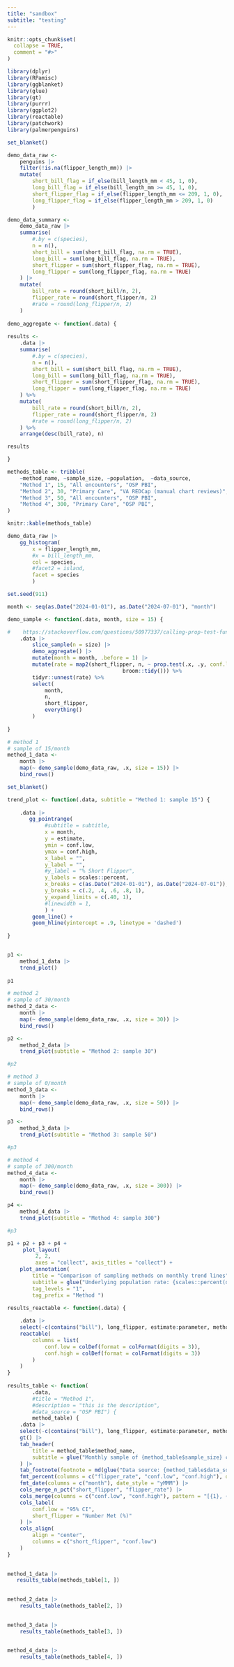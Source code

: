 ```yaml
---
title: "sandbox"
subtitle: "testing"
---
```


```r
knitr::opts_chunk$set(
  collapse = TRUE,
  comment = "#>"
)
```

```r
library(dplyr)
library(RPamisc)
library(ggblanket)
library(glue)
library(gt)
library(purrr)
library(ggplot2)
library(reactable)
library(patchwork)
library(palmerpenguins)

set_blanket()

demo_data_raw <- 
    penguins |>
    filter(!is.na(flipper_length_mm)) |>
    mutate(
        short_bill_flag = if_else(bill_length_mm < 45, 1, 0),
        long_bill_flag = if_else(bill_length_mm >= 45, 1, 0),
        short_flipper_flag = if_else(flipper_length_mm <= 209, 1, 0),
        long_flipper_flag = if_else(flipper_length_mm > 209, 1, 0)
        )

demo_data_summary <- 
    demo_data_raw |>
    summarise(
        #.by = c(species),
        n = n(), 
        short_bill = sum(short_bill_flag, na.rm = TRUE),
        long_bill = sum(long_bill_flag, na.rm = TRUE),
        short_flipper = sum(short_flipper_flag, na.rm = TRUE),
        long_flipper = sum(long_flipper_flag, na.rm = TRUE)
    ) |>
    mutate(
        bill_rate = round(short_bill/n, 2),
        flipper_rate = round(short_flipper/n, 2)
        #rate = round(long_flipper/n, 2)
    ) 
     
demo_aggregate <- function(.data) {
    
results <- 
    .data |>
    summarise(
        #.by = c(species),
        n = n(), 
        short_bill = sum(short_bill_flag, na.rm = TRUE),
        long_bill = sum(long_bill_flag, na.rm = TRUE),
        short_flipper = sum(short_flipper_flag, na.rm = TRUE),
        long_flipper = sum(long_flipper_flag, na.rm = TRUE)
    ) %>%
    mutate(
        bill_rate = round(short_bill/n, 2),
        flipper_rate = round(short_flipper/n, 2)
        #rate = round(long_flipper/n, 2)
    ) %>%
    arrange(desc(bill_rate), n)

results

}

methods_table <- tribble(
    ~method_name, ~sample_size, ~population,  ~data_source,  
    "Method 1", 15, "All encounters", "OSP PBI",
    "Method 2", 30, "Primary Care", "VA REDCap (manual chart reviews)",
    "Method 3", 50, "All encounters", "OSP PBI",
    "Method 4", 300, "Primary Care", "OSP PBI",
)

knitr::kable(methods_table)

```


```r
demo_data_raw |>  
    gg_histogram(
        x = flipper_length_mm,
        #x = bill_length_mm,
        col = species,
        #facet2 = island, 
        facet = species
        )

```




```r
set.seed(911)

month <- seq(as.Date("2024-01-01"), as.Date("2024-07-01"), "month")

demo_sample <- function(.data, month, size = 15) {

#    https://stackoverflow.com/questions/50977337/calling-prop-test-function-in-r-with-dplyr    
    .data |>
        slice_sample(n = size) |>
        demo_aggregate() |>
        mutate(month = month, .before = 1) |>
        mutate(rate = map2(short_flipper, n, ~ prop.test(.x, .y, conf.level=0.95) %>%
                                     broom::tidy())) %>%
        tidyr::unnest(rate) %>% 
        select(
            month, 
            n, 
            short_flipper, 
            everything()
        )
    
}

```


```r
# method 1
# sample of 15/month
method_1_data <-
    month |>
    map(~ demo_sample(demo_data_raw, .x, size = 15)) |>
    bind_rows()

set_blanket()

trend_plot <- function(.data, subtitle = "Method 1: sample 15") {
    
    .data |> 
       gg_pointrange(
            #subtitle = subtitle,
            x = month,  
            y = estimate,
            ymin = conf.low,
            ymax = conf.high,
            x_label = "",
            y_label = "",
            #y_label = "% Short Flipper", 
            y_labels = scales::percent,
            x_breaks = c(as.Date("2024-01-01"), as.Date("2024-07-01")),
            y_breaks = c(.2, .4, .6, .8, 1),
            y_expand_limits = c(.40, 1),
            #linewidth = 1, 
            ) +
        geom_line() +
        geom_hline(yintercept = .9, linetype = 'dashed') 
    
}


p1 <- 
    method_1_data |>
    trend_plot()
    
p1
```

```r

# method 2
# sample of 30/month
method_2_data <-
    month |>
    map(~ demo_sample(demo_data_raw, .x, size = 30)) |>
    bind_rows()

p2 <- 
    method_2_data |>
    trend_plot(subtitle = "Method 2: sample 30")

#p2 
```


```r

# method 3
# sample of 0/month
method_3_data <-
    month |>
    map(~ demo_sample(demo_data_raw, .x, size = 50)) |>
    bind_rows()

p3 <- 
    method_3_data |>
    trend_plot(subtitle = "Method 3: sample 50")

#p3
```

```r
# method 4
# sample of 300/month
method_4_data <-
    month |>
    map(~ demo_sample(demo_data_raw, .x, size = 300)) |>
    bind_rows()

p4 <- 
    method_4_data |>
    trend_plot(subtitle = "Method 4: sample 300")

#p3
```

```r

p1 + p2 + p3 + p4 + 
     plot_layout(
         2, 2, 
         axes = "collect", axis_titles = "collect") + 
    plot_annotation(
        title = "Comparison of sampling methods on monthly trend lines",
        subtitle = glue("Underlying population rate: {scales::percent(demo_data_summary$flipper_rate)}"),
        tag_levels = "1", 
        tag_prefix = "Method ")

```
```r
results_reactable <- function(.data) {
    
    .data |>
    select(-c(contains("bill"), long_flipper, estimate:parameter, method, alternative)) |> 
    reactable(
        columns = list(
            conf.low = colDef(format = colFormat(digits = 3)),
            conf.high = colDef(format = colFormat(digits = 3))
        )
    )
}
  
results_table <- function(
        .data, 
        #title = "Method 1", 
        #description = "this is the description", 
        #data_source = "OSP PBI") {
        method_table) { 
    .data |>
    select(-c(contains("bill"), long_flipper, estimate:parameter, method, alternative)) |> 
    gt() |> 
    tab_header(
        title = method_table$method_name, 
        subtitle = glue("Monthly sample of {method_table$sample_size} cases from {method_table$population}")
    ) |>
    tab_footnote(footnote = md(glue("Data source: {method_table$data_source}"))) |>
    fmt_percent(columns = c("flipper_rate", "conf.low", "conf.high"), decimals = 0) |>
    fmt_date(columns = c("month"), date_style = "yMMM") |>
    cols_merge_n_pct("short_flipper", "flipper_rate") |>
    cols_merge(columns = c("conf.low", "conf.high"), pattern = "[{1}, {2}]") |>
    cols_label(
        conf.low = "95% CI", 
        short_flipper = "Number Met (%)"
    ) |>
    cols_align(
        align = "center",
        columns = c("short_flipper", "conf.low")
    )
} 
    

method_1_data |> 
   results_table(methods_table[1, ])
 
```

```r

method_2_data |> 
    results_table(methods_table[2, ])
    

```

```r

method_3_data |> 
    results_table(methods_table[3, ])
    

```


```r

method_4_data |> 
    results_table(methods_table[4, ])
    

```
